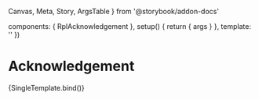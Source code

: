   Canvas,
  Meta,
  Story,
  ArgsTable
} from '@storybook/addon-docs'

  components: { RplAcknowledgement },
  setup() {
    return { args }
  },
  template: '<RplAcknowledgement v-bind="args" />'
})

<Meta title='Core/Containers/Acknowledgement' component={RplAcknowledgement} />

# Acknowledgement

<ArgsTable of={RplAcknowledgement} />

<Canvas>
  <Story
    name='Acknowledgement'
    play={a11yStoryCheck}
    args={{
      message: 'The Victorian Government acknowledges Aboriginal and Torres Strait Islander people as the Traditional Custodians of the land and acknowledges and pays respect to their Elders, past and present.'
    }}
  >
    {SingleTemplate.bind()}
  </Story>
</Canvas>

